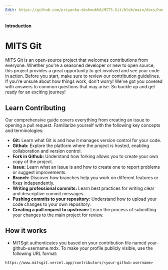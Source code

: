 ```yaml
---
Edit: https://github.com/priyanka-deshmukh8/MITS-Git/blob/main/docs/home/heading.mdx
---
```


#### Introduction

# MITS Git

MITS Git is an open-source project that welcomes contributions from everyone. Whether you're a seasoned developer or new to open source, this project provides a great opportunity to get involved and see your code in action. Before you start, make sure to review our contribution guidelines. If you're unsure about how things work, don't worry! We've got you covered with answers to common questions that may arise. So buckle up and get ready for an exciting journey!

## Learn Contributing

Our comprehensive guide covers everything from creating an issue to opening a pull request. Familiarize yourself with the following key concepts and terminologies:

- **Git:** Learn what Git is and how it manages version control for your code.
- **Github:** Explore the platform where the project is hosted, enabling collaboration and version control.
- **Fork in Github:** Understand how forking allows you to create your own copy of the project.
- **Issue:** Learn what an issue is and how to create one to report problems or suggest improvements.
- **Branch:** Discover how branches help you work on different features or fixes independently.
- **Writing professional commits:** Learn best practices for writing clear and descriptive commit messages.
- **Pushing commits to your repository:** Understand how to upload your code changes to your own repository.
- **Creating a pull request to upstream:** Learn the process of submitting your changes to the main project for review.

## How it works

- MITSgit authenticates you based on your contribution file named your-github-username.mdx. To make your profile publicly visible, use the following URL format:

```
https://www.mitsgit.vercel.app/contributors/<your-github-username>
```
